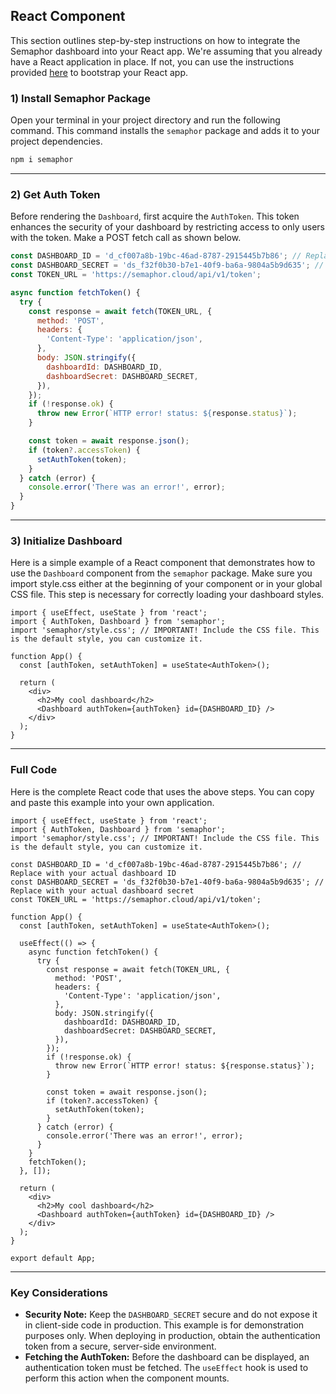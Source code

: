 ## React Component

This section outlines step-by-step instructions on how to integrate the Semaphor dashboard into your React app. We're assuming that you already have a React application in place. If not, you can use the instructions provided [here](https://vitejs.dev/guide/#scaffolding-your-first-vite-project) to bootstrap your React app.

### 1) Install Semaphor Package

Open your terminal in your project directory and run the following command. This command installs the `semaphor` package and adds it to your project dependencies.

```markdown copy
npm i semaphor
```

---

### 2) Get Auth Token

Before rendering the `Dashboard`, first acquire the `AuthToken`. This token enhances the security of your dashboard by restricting access to only users with the token. Make a POST fetch call as shown below.

```jsx copy {1-3}
const DASHBOARD_ID = 'd_cf007a8b-19bc-46ad-8787-2915445b7b86'; // Replace with your actual dashboard ID
const DASHBOARD_SECRET = 'ds_f32f0b30-b7e1-40f9-ba6a-9804a5b9d635'; // Replace with your actual dashboard secret
const TOKEN_URL = 'https://semaphor.cloud/api/v1/token';

async function fetchToken() {
  try {
    const response = await fetch(TOKEN_URL, {
      method: 'POST',
      headers: {
        'Content-Type': 'application/json',
      },
      body: JSON.stringify({
        dashboardId: DASHBOARD_ID,
        dashboardSecret: DASHBOARD_SECRET,
      }),
    });
    if (!response.ok) {
      throw new Error(`HTTP error! status: ${response.status}`);
    }

    const token = await response.json();
    if (token?.accessToken) {
      setAuthToken(token);
    }
  } catch (error) {
    console.error('There was an error!', error);
  }
}
```

---

### 3) Initialize Dashboard

Here is a simple example of a React component that demonstrates how to use the `Dashboard` component from the `semaphor` package. Make sure you import style.css either at the beginning of your component or in your global CSS file. This step is necessary for correctly loading your dashboard styles.

```tsx copy {3, 11}
import { useEffect, useState } from 'react';
import { AuthToken, Dashboard } from 'semaphor';
import 'semaphor/style.css'; // IMPORTANT! Include the CSS file. This is the default style, you can customize it.

function App() {
  const [authToken, setAuthToken] = useState<AuthToken>();

  return (
    <div>
      <h2>My cool dashboard</h2>
      <Dashboard authToken={authToken} id={DASHBOARD_ID} />
    </div>
  );
}
```

---

### Full Code

Here is the complete React code that uses the above steps. You can copy and paste this example into your own application.

```tsx {3-7, 31, 43} copy filename="App.tsx"
import { useEffect, useState } from 'react';
import { AuthToken, Dashboard } from 'semaphor';
import 'semaphor/style.css'; // IMPORTANT! Include the CSS file. This is the default style, you can customize it.

const DASHBOARD_ID = 'd_cf007a8b-19bc-46ad-8787-2915445b7b86'; // Replace with your actual dashboard ID
const DASHBOARD_SECRET = 'ds_f32f0b30-b7e1-40f9-ba6a-9804a5b9d635'; // Replace with your actual dashboard secret
const TOKEN_URL = 'https://semaphor.cloud/api/v1/token';

function App() {
  const [authToken, setAuthToken] = useState<AuthToken>();

  useEffect(() => {
    async function fetchToken() {
      try {
        const response = await fetch(TOKEN_URL, {
          method: 'POST',
          headers: {
            'Content-Type': 'application/json',
          },
          body: JSON.stringify({
            dashboardId: DASHBOARD_ID,
            dashboardSecret: DASHBOARD_SECRET,
          }),
        });
        if (!response.ok) {
          throw new Error(`HTTP error! status: ${response.status}`);
        }

        const token = await response.json();
        if (token?.accessToken) {
          setAuthToken(token);
        }
      } catch (error) {
        console.error('There was an error!', error);
      }
    }
    fetchToken();
  }, []);

  return (
    <div>
      <h2>My cool dashboard</h2>
      <Dashboard authToken={authToken} id={DASHBOARD_ID} />
    </div>
  );
}

export default App;
```

---

### Key Considerations

- **Security Note:** Keep the `DASHBOARD_SECRET` secure and do not expose it in client-side code in production. This example is for demonstration purposes only. When deploying in production, obtain the authentication token from a secure, server-side environment.
- **Fetching the AuthToken:** Before the dashboard can be displayed, an authentication token must be fetched. The `useEffect` hook is used to perform this action when the component mounts.
